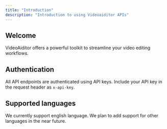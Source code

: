 ```yaml
---
title: "Introduction"
description: "Introduction to using Videoaiditor APIs"
---
```


## Welcome

VideoAiditor offers a powerful toolkit to streamline your video editing workflows.

## Authentication

All API endpoints are authenticated using API keys. Include your API key in the request header as `x-api-key`.

## Supported languages

We currently support english language. We plan to add support for other languages in the near future.
